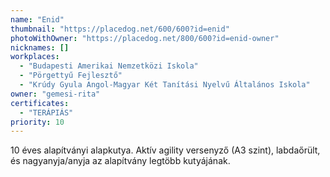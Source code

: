```yaml
---
name: "Enid"
thumbnail: "https://placedog.net/600/600?id=enid"
photoWithOwner: "https://placedog.net/800/600?id=enid-owner"
nicknames: []
workplaces:
  - "Budapesti Amerikai Nemzetközi Iskola"
  - "Pörgettyű Fejlesztő"
  - "Krúdy Gyula Angol-Magyar Két Tanítási Nyelvű Általános Iskola"
owner: "gemesi-rita"
certificates:
  - "TERÁPIÁS"
priority: 10
---
```


10 éves alapítványi alapkutya. Aktív agility versenyző (A3 szint), labdaőrült, és nagyanyja/anyja az alapítvány legtöbb kutyájának.
